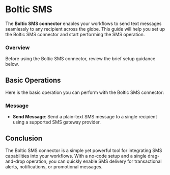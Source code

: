 # Boltic SMS

The **Boltic SMS connector** enables your workflows to send text messages seamlessly to any recipient across the globe. This guide will help you set up the Boltic SMS connector and start performing the SMS operation.

### Overview

Before using the Boltic SMS connector, review the brief setup guidance below.

## **Basic Operations**

Here is the basic operation you can perform with the Boltic SMS connector:

### Message

- **Send Message**: Send a plain-text SMS message to a single recipient using a supported SMS gateway provider.

## **Conclusion**

The Boltic SMS connector is a simple yet powerful tool for integrating SMS capabilities into your workflows. With a no-code setup and a single drag-and-drop operation, you can quickly enable SMS delivery for transactional alerts, notifications, or promotional messages.